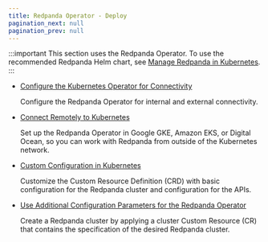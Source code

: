 ```yaml
---
title: Redpanda Operator - Deploy
pagination_next: null
pagination_prev: null
---
```


<head>
    <meta name="title" content="Redpanda BYOC Cloud"/>
    <meta name="description" content="Redpanda BYOC Cloud Deployment"/>
</head>

:::important
This section uses the Redpanda Operator. To use the recommended Redpanda Helm chart, see [Manage Redpanda in Kubernetes](../../../manage/kubernetes).
:::


- [Configure the Kubernetes Operator for Connectivity](../../redpanda-operator/kubernetes-connectivity)

   Configure the Redpanda Operator for internal and external connectivity. 

- [Connect Remotely to Kubernetes](../../redpanda-operator/kubernetes-external-connect)

   Set up the Redpanda Operator in Google GKE, Amazon EKS, or Digital Ocean, so you can work with Redpanda from outside of the Kubernetes network.

- [Custom Configuration in Kubernetes](../../redpanda-operator/kubernetes-additional-config)

   Customize the Custom Resource Definition (CRD) with basic configuration for the Redpanda cluster and configuration for the APIs.

- [Use Additional Configuration Parameters for the Redpanda Operator](../../redpanda-operator/arbitrary-configuration)

   Create a Redpanda cluster by applying a cluster Custom Resource (CR) that contains the specification of the desired Redpanda cluster. 

